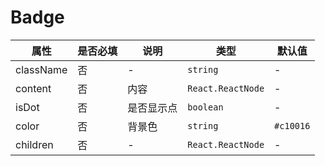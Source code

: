 # Badge

| 属性 | 是否必填 | 说明 | 类型 | 默认值 |
| --- | --- | --- | --- | --- |
| className | 否 | - | `string` | - |
| content | 否 | 内容 | `React.ReactNode` | - |
| isDot | 否 | 是否显示点 | `boolean` | - |
| color | 否 | 背景色 | `string` | `#c10016` |
| children | 否 | - | `React.ReactNode` | - |

